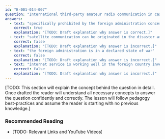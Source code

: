 ```yaml
---
id: "B-001-014-007"
question: "International third-party amateur radio communication in case of emergencies or disaster relief is expressly permitted unless:"
answers:
  - text: "specifically prohibited by the foreign administration concerned"
    correct: true
    explanation: "[TODO: Draft explanation why answer is correct.]"
  - text: "satellite communication can be originated in the disaster area"
    correct: false
    explanation: "[TODO: Draft explanation why answer is incorrect.]"
  - text: "the foreign administration is in a declared state of war"
    correct: false
    explanation: "[TODO: Draft explanation why answer is incorrect.]"
  - text: "internet service is working well in the foreign country involved"
    correct: false
    explanation: "[TODO: Draft explanation why answer is incorrect.]"
---
```


[TODO: This section will explain the concept behind the question in detail. Once drafted the reader will understand all necessary concepts to answer the question confidently and correctly. The lesson will follow pedagogy best-practices and assume the reader is starting with no previous knowledge.]

### Recommended Reading

- [TODO: Relevant Links and YouTube Videos]

